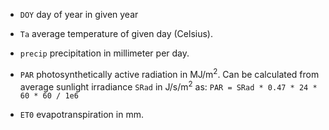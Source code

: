 - `DOY` day of year in given year

- `Ta` average temperature of given day (Celsius).

- `precip` precipitation in millimeter per day.

- `PAR` photosynthetically active radiation in MJ/m^2^. Can be calculated 
  from average sunlight irradiance `SRad` in J/s/m^2^ as: 
  `PAR = SRad * 0.47 * 24 * 60 * 60 / 1e6`

- `ET0` evapotranspiration in mm.
